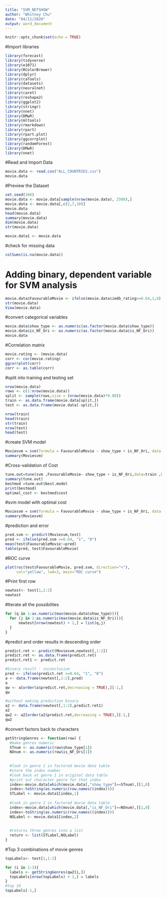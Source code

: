 ---
title: "SVM_NETSHOW"
author: "Whitney Chu"
date: "04/11/2020"
output: word_document
---

```{r setup, include=FALSE}
knitr::opts_chunk$set(echo = TRUE)
```

#Import libraries
```{r}
library(forecast)
library(tidyverse)    
library(e1071)  
library(RColorBrewer)
library(dplyr)
library(caTools)
library(datasets)
library(neuralnet)
library(caret)
library(reshape2)
library(ggplot2)
library(stringr)
library(nnet)
library(DMwR)
library(mltools)
library(rmarkdown)
library(rpart)
library(rpart.plot)
library(ggcorrplot)
library(randomForest)
library(DMwR)
library(nnet)
```

#Read and Import Data
```{r}
movie.data <- read.csv("ALL_COUNTRIES.csv")
movie.data
```

#Preview the Dataset
```{r}
set.seed(100)
movie.data <- movie.data[sample(nrow(movie.data), 2500),]
movie.data <- movie.data[,c(2,7,10)]
movie.data
head(movie.data)
summary(movie.data)
dim(movie.data)
str(movie.data)

movie.data1 <- movie.data
```

#check for missing data
```{r}
colSums(is.na(movie.data))
```

# Adding binary, dependent variable for SVM analysis
```{r}
movie.data$FavourableMovie <- ifelse(movie.data$imdb_rating>=0.64,1,0)
str(movie.data)
View(movie.data)
```

#convert categorical variables
```{r}
movie.data$show_type <- as.numeric(as.factor(movie.data$show_type))
movie.data$is_NF_Ori <- as.numeric(as.factor(movie.data$is_NF_Ori))
movie.data
```

#Correlation matrix
```{r}
movie.rating <- (movie.data)
corr <- cor(movie.rating)
ggcorrplot(corr)
corr <- as.table(corr)
```

#split into training and testing set 
```{r}
nrow(movie.data)
rows <- c(1:nrow(movie.data))
split <- sample(rows,size = (nrow(movie.data)*0.80))
train <- as.data.frame(movie.data[split,])
test <- as.data.frame(movie.data[-split,])

nrow(train)
head(train)
str(train)
nrow(test)
head(test)
```

#create SVM model 
```{r}
Moviesvm = svm(formula = FavourableMovie ~ show_type + is_NF_Ori, data = train, kernel = 'linear')
summary(Moviesvm)
```

#Cross-validation of Cost
```{r}
tune.out=tune(svm ,FavourableMovie~ show_type + is_NF_Ori,data=train ,kernel ="linear",cross = 5, ranges =list(cost=c(0.001,0.01,0.1, 1.5, 10)))
summary(tune.out)
bestmod =tune.out$best.model
print(bestmod)
optimal_cost <- bestmod$cost
```

#svm model with optimal cost
```{r}
Moviesvm = svm(formula = FavourableMovie ~ show_type + is_NF_Ori, data = train, cost = optimal_cost, kernel = 'linear')
summary(Moviesvm)
```

#prediction and error
```{r}
pred.svm <- predict(Moviesvm,test)
pred <- ifelse(pred.svm >=0.64, "1", "0")
mean(test$FavourableMovie!=pred)
table(pred, test$FavourableMovie)
```

#ROC curve
```{r}
plot(roc(test$FavourableMovie, pred.svm, direction="<"),
     col="yellow", lwd=3, main="ROC curve")
```

#Print first row
```{r}
newtest<- test[1,1:2]
newtest
```

#Iterate all the possibilites
```{r}
for (q in 1:as.numeric(max(movie.data$show_type))){
  for (j in 1:as.numeric(max(movie.data$is_NF_Ori))){
      newtest[nrow(newtest) + 1,] = list(q,j)
  }
}
```

#predict and order results in descending order
```{r}
predict.ret <- predict(Moviesvm,newtest[,1:2])
predict.ret <- as.data.frame(predict.ret)
predict.ret1 <- predict.ret

#binary result - inconclusive
pred <- ifelse(predict.ret >=0.64, "1", "0")
a <- data.frame(newtest[,1:2],pred)
a
qw <- a[order(a$predict.ret,decreasing = TRUE),][-1,]
qw

#without making prediction binary
a2 <- data.frame(newtest[,1:2],predict.ret1)
a2
qw2 <- a2[order(a2$predict.ret,decreasing = TRUE),][-1,]
qw2

```

#convert factors back to characters
```{r}
getStringGenres <- function(row) {
  #make genres numeric
  STnum <- as.numeric(row$show_type[1])
  NOnum <- as.numeric(row$is_NF_Ori[1])
  
  
  #look in genre 1 in factored movie data table
  #store the index number
  #look back at genre 1 in original data table
  #print out character genre for that index
  index<-movie.data[which(movie.data[,"show_type"]==STnum),][1,0]
  index<-toString(as.numeric(row.names((index))))
  STLabel <- movie.data1[index,1]
  
  #look in genre 2 in factored movie data table
  index<-movie.data[which(movie.data[,"is_NF_Ori"]==NOnum),][1,0]
  index<-toString(as.numeric(row.names((index))))
  NOLabel <- movie.data1[index,2]
  
  
  #returns three genres into a list
  return <- list(STLabel,NOLabel)
}
```

#Top 3 combinations of movie genres
```{r}
topLabels<- test[1,1:2]

for (i in 1:3){
  labels <- getStringGenres(qw2[i,])
  topLabels[nrow(topLabels) + 1,] = labels
}
#top 10 
topLabels[-1,]
```